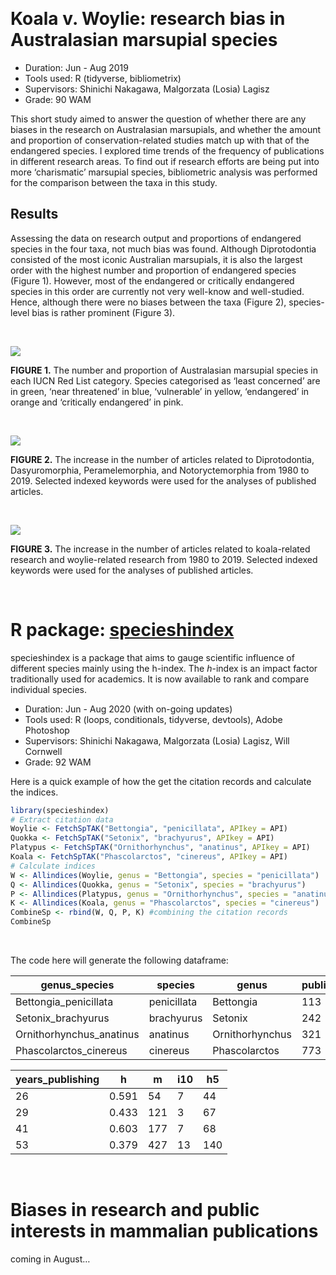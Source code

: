<br />

# Koala v. Woylie: research bias in Australasian marsupial species

- Duration: Jun - Aug 2019
- Tools used: R (tidyverse, bibliometrix)
- Supervisors: Shinichi Nakagawa, Malgorzata (Losia) Lagisz
- Grade: 90 WAM

This short study aimed to answer the question of whether there are any biases in the research on Australasian marsupials, and whether the amount and proportion of conservation-related studies match up with that of the endangered species. I explored time trends of the frequency of publications in different research areas. To find out if research efforts are being put into more ‘charismatic’ marsupial species, bibliometric analysis was performed for the comparison between the taxa in this study.

## Results

Assessing the data on research output and proportions of endangered species in the four taxa, not much bias was found. Although Diprotodontia consisted of the most iconic Australian marsupials, it is also the largest order with the highest number and proportion of endangered species (Figure 1). However, most of the endangered or critically endangered species in this order are currently not very well-know and well-studied. Hence, although there were no biases between the taxa (Figure 2), species-level bias is rather prominent (Figure 3).

<br />
  
<img align = "center" src = "https://user-images.githubusercontent.com/51732676/109382708-4fdcd700-7936-11eb-9d14-9092b6528040.png" />

**FIGURE 1.** The number and proportion of Australasian marsupial species in each IUCN Red List category. Species categorised as ‘least concerned’ are in green, ‘near threatened’ in blue, ‘vulnerable’ in yellow, ‘endangered’ in orange and ‘critically endangered’ in pink.

<br />

<img src = "https://user-images.githubusercontent.com/51732676/109382769-c548a780-7936-11eb-99da-82504b55fc7d.png" />

**FIGURE 2.** The increase in the number of articles related to Diprotodontia, Dasyuromorphia, Peramelemorphia, and Notoryctemorphia from 1980 to 2019. Selected indexed keywords were used for the analyses of published articles.

<br />

<img src = "https://user-images.githubusercontent.com/51732676/109383959-f1b3f200-793d-11eb-93ff-8ab5c0b46ce7.png" />

**FIGURE 3.** The increase in the number of articles related to koala-related research and woylie-related research from 1980 to 2019. Selected indexed keywords were used for the analyses of published articles.

<br />

# R package: [specieshindex](https://github.com/jessicatytam/specieshindex)

specieshindex is a package that aims to gauge scientific influence of different species mainly using the h-index. The *h*-index is an impact factor traditionally used for academics. It is now available to rank and compare individual species.

-	Duration: Jun - Aug 2020 (with on-going updates)
-	Tools used: R (loops, conditionals, tidyverse, devtools), Adobe Photoshop
-	Supervisors: Shinichi Nakagawa, Malgorzata (Losia) Lagisz, Will Cornwell
- Grade: 92 WAM

Here is a quick example of how the get the citation records and calculate the indices.

```r
library(specieshindex)
# Extract citation data
Woylie <- FetchSpTAK("Bettongia", "penicillata", APIkey = API)
Quokka <- FetchSpTAK("Setonix", "brachyurus", APIkey = API)
Platypus <- FetchSpTAK("Ornithorhynchus", "anatinus", APIkey = API)
Koala <- FetchSpTAK("Phascolarctos", "cinereus", APIkey = API)
# Calculate indices
W <- Allindices(Woylie, genus = "Bettongia", species = "penicillata")
Q <- Allindices(Quokka, genus = "Setonix", species = "brachyurus")
P <- Allindices(Platypus, genus = "Ornithorhynchus", species = "anatinus")
K <- Allindices(Koala, genus = "Phascolarctos", species = "cinereus")
CombineSp <- rbind(W, Q, P, K) #combining the citation records
CombineSp
```
<br />

The code here will generate the following dataframe:

genus_species | species | genus | publications | citations | journals | articles | reviews
--- | --- | --- | --- | --- | --- | --- | ---
Bettongia_penicillata | penicillata | Bettongia | 113 | 1903 | 55 | 110 | 3
Setonix_brachyurus | brachyurus | Setonix | 242 | 3427 | 107 | 237 | 5
Ornithorhynchus_anatinus | anatinus | Ornithorhynchus | 321 | 6365 | 153 | 308 | 13
Phascolarctos_cinereus | cinereus | Phascolarctos | 773 | 14291 | 227 | 744 | 29

years_publishing | h | m | i10 | h5
--- | --- | --- | --- | --- 
26 | 0.591 | 54 | 7 | 44
29 | 0.433 | 121 | 3 | 67 
41 | 0.603 | 177 | 7 | 68
53 | 0.379 | 427 | 13 | 140

<br />

# Biases in research and public interests in mammalian publications

coming in August...